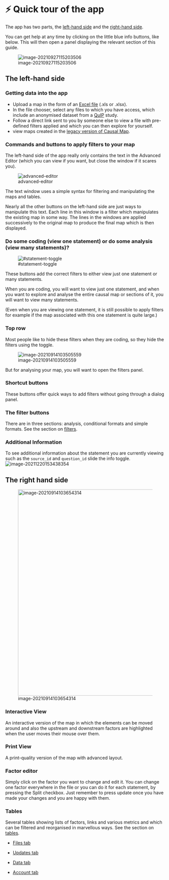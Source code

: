 # ⚡ Quick tour of the app{#quick-tour }

The app has two parts, the [left-hand side](#xlhs) and the [right-hand side](#rhs).

You can get help at any time by clicking on the little blue info buttons, like below. This will then open a panel displaying the relevant section of this guide.

![image-20210927115203506](_assets/image-20210927115203506.png){max-width=650}

## The left-hand side{#xlhs}

### Getting data into the app

- Upload a map in the form of an [Excel file](#xuploading-and-updating) (.xls or .xlsx).
- In the file chooser, select any files to which you have access, which include an anonymised dataset from a [QuIP](http://bathsdr.org/) study.
- Follow a direct link sent to you by someone else to view a file with pre-defined filters applied and which you can then explore for yourself.
- view maps created in the [legacy version of Causal Map](http://causalmap.app/).

### Commands and buttons to apply filters to your map

The left-hand side of the app really only contains the text in the Advanced Editor (which you can view if you want, but close the window if it scares you).

![advanced-editor](_assets/image-20210914103354673.png){max-width=650}

The text window uses a simple syntax for filtering and manipulating the maps and tables.

Nearly all the other buttons on the left-hand side are just ways to manipulate this text. Each line in this window is a filter which manipulates the existing map in some way. The lines in the windows are applied successively to the original map to produce the final map which is then displayed.

### Do some coding (view one statement) or do some analysis (view many statements)?{#xstatement-view}

![#statement-toggle](_assets/image-20211026110623336.png){max-width=650}

These buttons add the correct filters to either view just one statement or many statements. 

When you are coding, you will want to view just one statement, and when you want to explore and analyse the entire causal map or sections of it, you will want to view many statements. 

(Even when you are viewing one statement, it is still possible to apply filters for example if the map associated with this one statement is quite large.)

### Top row

Most people like to hide these filters when they are coding, so they hide the filters using the toggle.

![image-20210914103505559](_assets/image-20210914103505559.png){max-width=650}

But for analysing your map, you will want to open the filters panel.

### Shortcut buttons

These buttons offer quick ways to add filters without going through a dialog panel.

### The filter buttons

There are in three sections: analysis, conditional formats and simple formats. See the section on [filters](https://guide.causalmap.app/all-the-filters.html).

### Additional Information {#xadditional-informati}

To see additional information about the statement you are currently viewing such as the `source_id` and `question_id` slide the info toggle.![image-20211220153438354](_assets/image-20211220153438354.png)

## The right hand side{#rhs}

![image-20210914103654314](_assets/image-20210914103654314.png){width=650px}



### Interactive View{#not2}

An interactive version of the map in which the elements can be moved around and also the upstream and downstream factors are highlighted when the user moves their mouse over them.

### Print View{#not}

A print-quality version of the map with advanced layout.

### Factor editor{#no-not-this-one}

Simply click on the factor you want to change and edit it. You can change one factor everywhere in the file or you can do it for each statement, by pressing the Split checkbox. Just remember to press update once you have made your changes and you are happy with them.

### Tables

Several tables showing lists of factors, links and various metrics and which can be filtered and reorganised in marvellous ways. See the section on [tables](https://guide.causalmap.app/all-the-tables.html).

- [Files tab](#xfile-manager)

- [Updates tab](#xupdates-tab)

- [Data tab](#xdata-manager)

- [Account tab](#account-tab)

